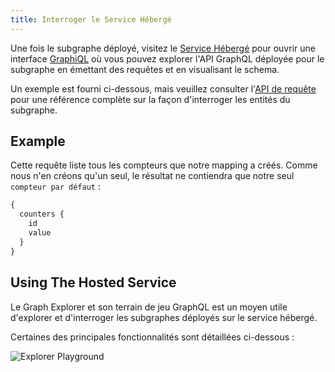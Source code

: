 ```yaml
---
title: Interroger le Service Hébergé
---
```


Une fois le subgraphe déployé, visitez le [Service Hébergé](https://thegraph.com/hosted-service/) pour ouvrir une interface [GraphiQL](https://github.com/graphql/graphiql) où vous pouvez explorer l'API GraphQL déployée pour le subgraphe en émettant des requêtes et en visualisant le schema.

Un exemple est fourni ci-dessous, mais veuillez consulter l'[API de requête](/querying/graphql-api) pour une référence complète sur la façon d'interroger les entités du subgraphe.

## Example

Cette requête liste tous les compteurs que notre mapping a créés. Comme nous n'en créons qu'un seul, le résultat ne contiendra que notre seul `compteur par défaut` :

```graphql
{
  counters {
    id
    value
  }
}
```

## Using The Hosted Service

Le Graph Explorer et son terrain de jeu GraphQL est un moyen utile d'explorer et d'interroger les subgraphes déployés sur le service hébergé.

Certaines des principales fonctionnalités sont détaillées ci-dessous :

![Explorer Playground](/img/explorer-playground.png)
